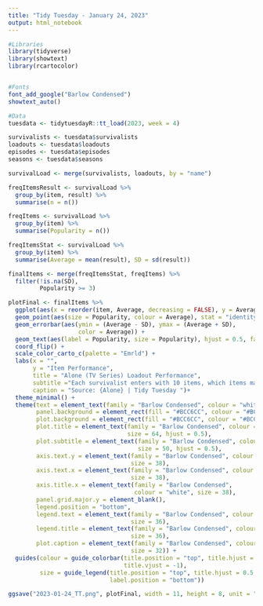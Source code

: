 ```yaml
---
title: "Tidy Tuesday - January 24, 2023"
output: html_notebook
---
```

```r
#Libraries
library(tidyverse)
library(showtext)
library(rcartocolor)


#Fonts
font_add_google("Barlow Condensed")
showtext_auto()

#Data
tuesdata <- tidytuesdayR::tt_load(2023, week = 4)
```

```r
survivalists <- tuesdata$survivalists
loadouts <- tuesdata$loadouts
episodes <- tuesdata$episodes
seasons <- tuesdata$seasons
```

```r
survivalLoad <- merge(survivalists, loadouts, by = "name")

freqItemsResult <- survivalLoad %>%
  group_by(item, result) %>%
  summarise(n = n())

freqItems <- survivalLoad %>%
  group_by(item) %>%
  summarise(Popularity = n())

freqItemsStat <- survivalLoad %>%
  group_by(item) %>%
  summarise(Average = mean(result), SD = sd(result))

finalItems <- merge(freqItemsStat, freqItems) %>%
  filter(!is.na(SD),
         Popularity >= 3) 
```  

```r
plotFinal <- finalItems %>%
  ggplot(aes(x = reorder(item, Average, decreasing = FALSE), y = Average)) +
  geom_point(aes(size = Popularity, colour = Average), stat = "identity") +
  geom_errorbar(aes(ymin = (Average - SD), ymax = (Average + SD), 
                    color = Average)) +
  geom_text(aes(label = Popularity, size = Popularity), hjust = 0.5, family = "Barlow Condensed", colour = "white", show.legend = FALSE) +
  coord_flip() +
  scale_color_carto_c(palette = "Emrld") +
  labs(x = "",
       y = "Item Performance",
       title = "Alone (TV Series) Loadout Performance",
       subtitle ="Each survivalist enters with 10 items, which items may lead to surviving to episode 10?",
       caption = "Source: {Alone} | Tidy Tuesday ")+
  theme_minimal() +
  theme(text = element_text(family = "Barlow Condensed", colour = "white"),
        panel.background = element_rect(fill = "#BCC6CC", colour = "#BCC6CC"),
        plot.background = element_rect(fill = "#BCC6CC", colour = "#BCC6CC"),
        plot.title = element_text(family = "Barlow Condensed", colour = "#123456", 
                                  size = 64, hjust = 0.5),
        plot.subtitle = element_text(family = "Barlow Condensed", colour = "white",
                                     size = 50, hjust = 0.5),
        axis.text.y = element_text(family = "Barlow Condensed", colour = "white",
                                   size = 38),
        axis.text.x = element_text(family = "Barlow Condensed", colour = "white",
                                   size = 38),
        axis.title.x = element_text(family = "Barlow Condensed", 
                                    colour = "white", size = 38),
        panel.grid.major.y = element_blank(),
        legend.position = "bottom",
        legend.text = element_text(family = "Barlow Condensed", colour = "white",
                                   size = 36),
        legend.title = element_text(family = "Barlow Condensed", colour = "white",
                                   size = 36),
        plot.caption = element_text(family = "Barlow Condensed", colour = "white",
                                   size = 32)) +
  guides(colour = guide_colorbar(title.position = "top", title.hjust = 0.5, 
                                 title.vjust = -1),
         size = guide_legend(title.position = "top", title.hjust = 0.5, 
                             label.position = "bottom"))
```

```r
ggsave("2023-01-24_TT.png", plotFinal, width = 11, height = 8, unit = "in")
```